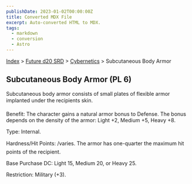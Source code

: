 ```yaml
---
publishDate: 2023-01-02T00:00:00Z
title: Converted MDX File
excerpt: Auto-converted HTML to MDX.
tags:
  - markdown
  - conversion
  - Astro
---
```






[Index](-index) > [Future d20 SRD](future-d20-srd-index) > [Cybernetics](future-d20-srd-cybernetics-index) > Subcutaneous Body Armor




## Subcutaneous Body Armor (PL 6)


Subcutaneous body armor consists of small plates of flexible armor implanted under the recipients skin.


Benefit: The character gains a natural armor bonus to Defense. The bonus depends on the density of the armor: Light +2, Medium +5, Heavy +8.


Type: Internal.


Hardness/Hit Points: /varies. The armor has one-quarter the maximum hit points of the recipient.


Base Purchase DC: Light 15, Medium 20, or Heavy 25.


Restriction: Military (+3).



